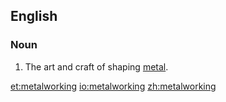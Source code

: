 ==English==
===Noun===
{{en-noun|-}}
{{wikipedia}}

#The art and craft of shaping [[metal]].

[[et:metalworking]]
[[io:metalworking]]
[[zh:metalworking]]